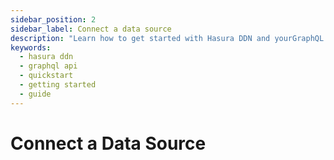 ```yaml
---
sidebar_position: 2
sidebar_label: Connect a data source
description: "Learn how to get started with Hasura DDN and yourGraphQL API."
keywords:
  - hasura ddn
  - graphql api
  - quickstart
  - getting started
  - guide
---
```


<!-- We can probably do these imports via the picker component and even get the route name dynamically -->


# Connect a Data Source

<DatabaseContentLoader />
